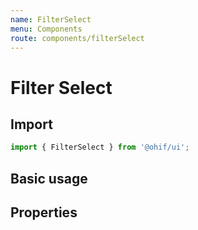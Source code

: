 ```yaml
---
name: FilterSelect
menu: Components
route: components/filterSelect
---
```



# Filter Select

## Import

```javascript
import { FilterSelect } from '@ohif/ui';
```

## Basic usage

<Playground>
  <div className="flex flex-col flex-1 p-4 items-center">
    <div className="w-20">
      <FilterSelect
        options={[
          { value: 'one', label: 'one' },
          { value: 'two', label: 'two' },
          { value: 'three', label: 'three' },
          { value: 'four', label: 'four' },
        ]}
      />
    </div>
  </div>
</Playground>

## Properties

<Props of={FilterSelect} />
